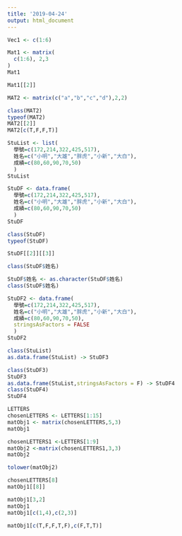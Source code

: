 ```yaml
---
title: '2019-04-24'
output: html_document
---
```


```r
Vec1 <- c(1:6)
```
```r
Mat1 <- matrix(
  c(1:6), 2,3
)
Mat1
```
```r
Mat1[[2]]
```
```r
MAT2 <- matrix(c("a","b","c","d"),2,2)

class(MAT2)
typeof(MAT2)
MAT2[[2]]
MAT2[c(T,F,F,T)]
```

```r
StuList <- list(
  學號=c(172,214,322,425,517),
  姓名=c("小明","大雄","胖虎","小新","大白"),
  成績=c(80,60,90,70,50)
  )
StuList 
```
```r
StuDF <- data.frame(
  學號=c(172,214,322,425,517),
  姓名=c("小明","大雄","胖虎","小新","大白"),
  成績=c(80,60,90,70,50)
  )
StuDF 
```
```r
class(StuDF)
typeof(StuDF)
```

```r
StuDF[[2]][[3]]
```
```r
class(StuDF$姓名)

StuDF$姓名 <- as.character(StuDF$姓名)
class(StuDF$姓名)
```
```r
StuDF2 <- data.frame(
  學號=c(172,214,322,425,517),
  姓名=c("小明","大雄","胖虎","小新","大白"),
  成績=c(80,60,90,70,50),
  stringsAsFactors = FALSE
  )
StuDF2 
```
```r
class(StuList)
as.data.frame(StuList) -> StuDF3

class(StuDF3)
StuDF3
as.data.frame(StuList,stringsAsFactors = F) -> StuDF4
class(StuDF4)
StuDF4
```
```r
LETTERS
chosenLETTERS <- LETTERS[1:15]
matObj1 <- matrix(chosenLETTERS,5,3)
matObj1
```
```r
chosenLETTERS1 <-LETTERS[1:9]
matObj2 <-matrix(chosenLETTERS1,3,3)
matObj2
```
```r
tolower(matObj2)
```
```r
chosenLETTERS[8]
matObj1[[8]]
```
```r
matObj1[3,2]
matObj1
matObj1[c(1,4),c(2,3)]
```
```r
matObj1[c(T,F,F,T,F),c(F,T,T)]
```


